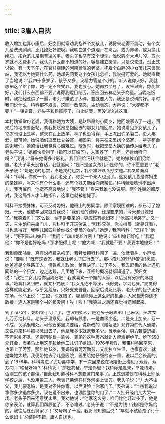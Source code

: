 ```yaml
---
---
---
```

title: 3庸人自扰
---




收入增加也算小康后，妇女们就常劝我抱养个女孩儿，说将来老得不能动，有个女儿给洗洗涮涮，比儿媳妇好使唤。我明白这个道理，在陕西，或为养老，或为换儿媳妇，抱女孩儿是很普遍的事。老头子也早有这个想法，他说要个大点儿的，五六岁就不太费事了。我认为什么都不知道的好，容易建立亲情，只是议论过，没正式讨论。有一天下午，在官村烧砖的河南师傅的老婆，抱着个白胖的小女孩儿来兽医站，我还以为她要什么药，她却先问我这小女孩儿怎样，我说挺可爱的。她就直截了当地说：“我四十多岁了，孩子又多，没精力管这个小的。听人说你人好，我就想把这个给了你，她一定不会受罪，我也放心。她都六个月了，没生过病，你能管好，我们什么东西都不要。”说得我瞠目结舌，答应回去和老头子商量。当晚吃饭时，我把经过讲了一遍，老头子嫌孩子太碎，要就要大的，我还是说碎的好。平时我们说什么，科科都不发言，这回一改常态，主动表态，大声说：“大碎都不要！”一锤定音，老头子和我都哑了，自此结案，再没议论过这事。

本村魏堂堂的老婆，我得称她为大姨，是赵昂昂的小同乡，她回娘家去了一趟，回来后特地来兽医站，劝我把赵昂昂抱回去的那女儿领回来。她说看见那女孩儿了，12岁也没上过学，整天在山上放羊，袜子也没得穿，手上冻出许多裂口，没人疼爱，很可怜。她说咱们这里比甘谷富，接回来，将来在这里找个婆家，一辈子都会感谢我们。她的话让我觉得心酸难过。晚饭时，我把堂堂大姨的话传达给老头子，老头子说：“她都快卖得了（指可以订婚了），人家养了十几年，还肯给咱们吗？”我说：“将来她得多少彩礼，我们全给汪跃金就是了。她的嫁妆咱们另给置。”老头子半天没答话，我就追问：“是不是这女孩儿不是你的，你不愿意要？”老头子说：“她是我的也罢，不是我的也罢，我不和汪跃金打交道。”我又转向科科：“科科，你就一个，我们老死了，你就一个亲人也没了。这女孩儿总是你妈生的亲妹妹，将来你有个什么事，还有个妹夫能给你帮帮忙。”科科噘着嘴也不出声儿，我再催问，他挺不高兴地说：“我不管！”看来我谁也没说服。两个姓魏的都反对，我这局外人才叫瞎掺和，这事也就被枪毙了。

科科不接受妹妹，可不反对媳妇，他班上的男同学，除了家境困难的，都已订了媳妇。一天，他放学回来就对我说：“我们班的德厚，还是要来的，今天都订媳妇了。”我笑着问：“这么说，你不是要来的，更应该有媳妇啰！”他高兴地笑了。又一天，三生媳妇来串门儿，和科科半开玩笑说：“科科兄弟，你长得曼（就是好看），书也念得好，我明儿回四川给你找个曼曼的女娃。”她走，我问科科：“怎样？”他说：“我不要四川媳妇！”我问：“四川媳妇咋咧！”他说：“四川媳妇好吃！”我逗他：“你不是也好吃吗？那才配得上呢！”他大喊：“我就是不要！我要本地媳妇！”

我到兽医站后，真有说媒提亲的了。我特地把科科问了一遍，他低着头，小声地说：“要呢！”既有这表态，我就让老头子进行去了。那小孩儿的爷爷和妈妈愿意，她爸爸是个铁路工人，懂得点儿政治，给否决了。过了不久，我去赶集的路上遇见同路的一个妇女，边走边聊，几里地下来，互相的概况就都知道了。那妇女说：“我把二女儿给你当媳妇吧！我就喜欢一个娃的人家，以后没有分家的麻烦事。”她看我没回应，就又补充说：“我女儿绝不辱没，长得曼，学习也好。”我觉得这样就能定亲，似乎太荒唐，只好支支吾吾。回家后说及此事，老头子的侄子正好在场，他马上说：“二娘，你就错了。哪里能碰上这么好的机会，人家自愿你还不敢接！连人家是哪个村的都没问！唉！唉！”我笑过之后还真觉得遗憾起来。

到了1975年，媳妇终于订上了，也没用媒人，是老头子的表弟自己来说，把大女儿芳芳给科科。老头子没意见，我却有顾虑，一是血缘太近，二是亲上加亲，万一不成，关系很难处。可他表弟坚决要给，说新改的《婚姻法》允许第四代人通婚，又说将来科科把书念出去了，他拿我多少就退我多少。当地乡俗，男方若要退婚，不但彩礼不退，还要再赔偿一笔钱，表弟的这种表态就让人很难拒绝了。给了550元订金，表弟马上用这笔钱给他二儿订了媳妇。1976年暑假，我带科科回南京，也带上了芳芳，那年她12岁，我妈妈看芳芳勤劳，又能独立生活，也很喜欢，就是嫌她太矮。我便带她去了儿童医院，医生给她仔细检查一番，说以后会长高的。到了1978年，科科考进了武功县中学，有一次回来说在杨陵街上碰见了芳芳。芳芳问：“咱爸好吗？”科科说：“那是我爸，不是你爸！我和你是近亲，不能结婚，否则生的孩子都傻。”自此我知道科科不想要这门亲事了。正式退婚是在科科上师范学校之后，也没用第三人，老表兄弟俩在村外河渠上谈的。老头子说：“儿大不由父，我儿要退婚，是我对不住你家，以后没脸上你家门了。”表弟说：“当初我说过拿你多少退你多少，现在退不出来，也没脸登你的门了。”二人扯开嗓门儿大哭一场。老头子回来还意犹未尽。我劝他说：“他家这么穷，咱们比他好过多了，他是你亲表弟，就算我们帮顾他了，不必难过。”老头子说：“不是为钱！钱都是你妈给的，我往后就没舅家了！”又号啕了一番。我哥哥知道后说：“早就不该给孩子订什么媳妇！”总结得不错，庸人自扰也。